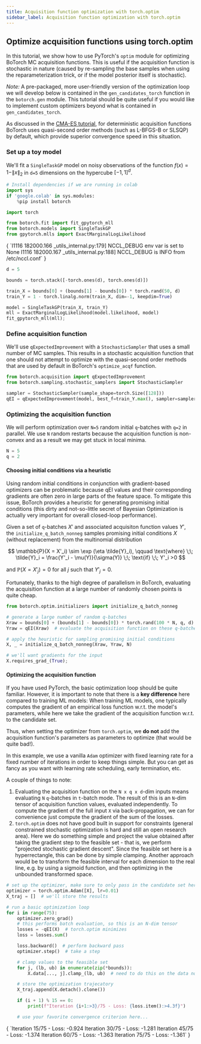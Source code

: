 ```yaml
---
title: Acquisition function optimization with torch.optim
sidebar_label: Acquisition function optimization with torch.optim
---
```



<LinkButtons
  githubUrl="https://github.com/pytorch/botorch/blob/main/tutorials/optimize_stochastic/optimize_stochastic.ipynb"
  colabUrl="https://colab.research.google.com/github/pytorch/botorch/blob/main/tutorials/optimize_stochastic/optimize_stochastic.ipynb"
/>

## Optimize acquisition functions using torch.optim

In this tutorial, we show how to use PyTorch's `optim` module for optimizing BoTorch MC
acquisition functions. This is useful if the acquisition function is stochastic in
nature (caused by re-sampling the base samples when using the reparameterization trick,
or if the model posterior itself is stochastic).

*Note:* A pre-packaged, more user-friendly version of the optimization loop we will
develop below is contained in the `gen_candidates_torch` function in the `botorch.gen`
module. This tutorial should be quite useful if you would like to implement custom
optimizers beyond what is contained in `gen_candidates_torch`.

As discussed in the [CMA-ES tutorial](/docs/tutorials/optimize_with_cmaes), for
deterministic acquisition functions BoTorch uses quasi-second order methods (such as
L-BFGS-B or SLSQP) by default, which provide superior convergence speed in this
situation.

### Set up a toy model

We'll fit a `SingleTaskGP` model on noisy observations of the function
$f(x) = 1 - \|x\|_2$ in `d=5` dimensions on the hypercube $[-1, 1]^d$.

```python
# Install dependencies if we are running in colab
import sys
if 'google.colab' in sys.modules:
    %pip install botorch
```

```python
import torch

from botorch.fit import fit_gpytorch_mll
from botorch.models import SingleTaskGP
from gpytorch.mlls import ExactMarginalLogLikelihood
```

<CellOutput>
{
`I1116 182000.166 _utils_internal.py:179] NCCL_DEBUG env var is set to None
I1116 182000.167 _utils_internal.py:188] NCCL_DEBUG is INFO from /etc/nccl.conf`
}
</CellOutput>

```python
d = 5

bounds = torch.stack([-torch.ones(d), torch.ones(d)])

train_X = bounds[0] + (bounds[1] - bounds[0]) * torch.rand(50, d)
train_Y = 1 - torch.linalg.norm(train_X, dim=-1, keepdim=True)

model = SingleTaskGP(train_X, train_Y)
mll = ExactMarginalLogLikelihood(model.likelihood, model)
fit_gpytorch_mll(mll);
```

### Define acquisition function

We'll use `qExpectedImprovement` with a `StochasticSampler` that uses a small number of
MC samples. This results in a stochastic acquisition function that one should not
attempt to optimize with the quasi-second order methods that are used by default in
BoTorch's `optimize_acqf` function.

```python
from botorch.acquisition import qExpectedImprovement
from botorch.sampling.stochastic_samplers import StochasticSampler

sampler = StochasticSampler(sample_shape=torch.Size([128]))
qEI = qExpectedImprovement(model, best_f=train_Y.max(), sampler=sampler)
```

### Optimizing the acquisition function

We will perform optimization over `N=5` random initial `q`-batches with `q=2` in
parallel. We use `N` random restarts because the acquisition function is non-convex and
as a result we may get stuck in local minima.

```python
N = 5
q = 2
```

#### Choosing initial conditions via a heuristic

Using random initial conditions in conjunction with gradient-based optimizers can be
problematic because qEI values and their corresponding gradients are often zero in large
parts of the feature space. To mitigate this issue, BoTorch provides a heuristic for
generating promising initial conditions (this dirty and not-so-little secret of Bayesian
Optimization is actually very important for overall closed-loop performance).

Given a set of `q`-batches $X'$ and associated acquisiton function values $Y'$, the
`initialize_q_batch_nonneg` samples promising initial conditions $X$ (without
replacement) from the multinomial distribution

$$
 \mathbb{P}(X = X'_i) \sim \exp (\eta \tilde{Y}_i), \qquad \text{where} \;\; \tilde{Y}_i = \frac{Y'_i - \mu(Y)}{\sigma(Y)} \;\; \text{if} \;\; Y'_i >0 
$$

and $\mathbb{P}(X = X'_j) = 0$ for all $j$ such that $Y'_j = 0$.

Fortunately, thanks to the high degree of parallelism in BoTorch, evaluating the
acquisition function at a large number of randomly chosen points is quite cheap.

```python
from botorch.optim.initializers import initialize_q_batch_nonneg

# generate a large number of random q-batches
Xraw = bounds[0] + (bounds[1] - bounds[0]) * torch.rand(100 * N, q, d)
Yraw = qEI(Xraw)  # evaluate the acquisition function on these q-batches

# apply the heuristic for sampling promising initial conditions
X, _ = initialize_q_batch_nonneg(Xraw, Yraw, N)

# we'll want gradients for the input
X.requires_grad_(True);
```

#### Optimizing the acquisition function

If you have used PyTorch, the basic optimization loop should be quite familiar. However,
it is important to note that there is a **key difference** here compared to training ML
models: When training ML models, one typically computes the gradient of an empirical
loss function w.r.t. the model's parameters, while here we take the gradient of the
acquisition function w.r.t. to the candidate set.

Thus, when setting the optimizer from `torch.optim`, we **do not** add the acquisition
function's parameters as parameters to optimize (that would be quite bad!).

In this example, we use a vanilla `Adam` optimizer with fixed learning rate for a fixed
number of iterations in order to keep things simple. But you can get as fancy as you
want with learning rate scheduling, early termination, etc.

A couple of things to note:

1. Evaluating the acquisition function on the `N x q x d`-dim inputs means evaluating
   `N` `q`-batches in `t`-batch mode. The result of this is an `N`-dim tensor of
   acquisition function values, evaluated independently. To compute the gradient of the
   full input `X` via back-propagation, we can for convenience just compute the gradient
   of the sum of the losses.
1. `torch.optim` does not have good built in support for constraints (general
   constrained stochastic optimization is hard and still an open research area). Here we
   do something simple and project the value obtained after taking the gradient step to
   the feasible set - that is, we perform "projected stochastic gradient descent". Since
   the feasible set here is a hyperrectangle, this can be done by simple clamping.
   Another approach would be to transform the feasible interval for each dimension to
   the real line, e.g. by using a sigmoid function, and then optimizing in the unbounded
   transformed space.

```python
# set up the optimizer, make sure to only pass in the candidate set here
optimizer = torch.optim.Adam([X], lr=0.01)
X_traj = []  # we'll store the results

# run a basic optimization loop
for i in range(75):
    optimizer.zero_grad()
    # this performs batch evaluation, so this is an N-dim tensor
    losses = -qEI(X)  # torch.optim minimizes
    loss = losses.sum()

    loss.backward()  # perform backward pass
    optimizer.step()  # take a step

    # clamp values to the feasible set
    for j, (lb, ub) in enumerate(zip(*bounds)):
        X.data[..., j].clamp_(lb, ub)  # need to do this on the data not X itself

    # store the optimization trajecatory
    X_traj.append(X.detach().clone())

    if (i + 1) % 15 == 0:
        print(f"Iteration {i+1:>3}/75 - Loss: {loss.item():>4.3f}")

    # use your favorite convergence criterion here...
```

<CellOutput>
{
`Iteration  15/75 - Loss: -0.924
Iteration  30/75 - Loss: -1.281
Iteration  45/75 - Loss: -1.374
Iteration  60/75 - Loss: -1.363
Iteration  75/75 - Loss: -1.361`
}
</CellOutput>

```python

```

